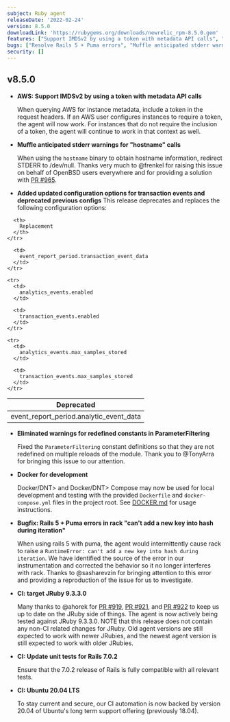 ```yaml
---
subject: Ruby agent
releaseDate: '2022-02-24'
version: 8.5.0
downloadLink: 'https://rubygems.org/downloads/newrelic_rpm-8.5.0.gem'
features: ["Support IMDSv2 by using a token with metadata API calls", "Update configuration options for transaction events", "Deprecate and replace select configuration options"]
bugs: ["Resolve Rails 5 + Puma errors", "Muffle anticipated stderr warnings for hostname calls for OpenBSD users", "Eliminate warnings for redefined constants in ParameterFiltering"]
security: []
---
```


## v8.5.0

* **AWS: Support IMDSv2 by using a token with metadata API calls**

  When querying AWS for instance metadata, include a token in the request headers. If an AWS user configures instances to require a token, the agent will now work. For instances that do not require the inclusion of a token, the agent will continue to work in that context as well.

* **Muffle anticipated stderr warnings for "hostname" calls**

  When using the `hostname` binary to obtain hostname information, redirect STDERR to /dev/null. Thanks very much to @frenkel for raising this issue on behalf of OpenBSD users everywhere and for providing a solution with [PR #965](https://github.com/newrelic/newrelic-ruby-agent/pull/965).

* **Added updated configuration options for transaction events and deprecated previous configs**
  This release deprecates and replaces the following configuration options:

<table>
  <thead>
    <tr>
      <th>
        Deprecated
      </th>

      <th>
        Replacement
      </th>
    </tr>
  </thead>

  <tbody>
    <tr>
      <td>
        event_report_period.analytic_event_data
      </td>

      <td>
        event_report_period.transaction_event_data
      </td>
    </tr>

    <tr>
      <td>
        analytics_events.enabled
      </td>

      <td>
        transaction_events.enabled
      </td>
    </tr>

    <tr>
      <td>
        analytics_events.max_samples_stored
      </td>

      <td>
        transaction_events.max_samples_stored
      </td>
    </tr>
  </tbody>
</table>

* **Eliminated warnings for redefined constants in ParameterFiltering**

  Fixed the `ParameterFiltering` constant definitions so that they are not redefined on multiple reloads of the module. Thank you to @TonyArra for bringing this issue to our attention.

* **Docker for development**

  <DNT>Docker/DNT> and <DNT>Docker/DNT> Compose may now be used for local development and testing with the provided `Dockerfile` and `docker-compose.yml` files in the project root. See [DOCKER.md](DOCKER.md) for usage instructions.


* **Bugfix: Rails 5 + Puma errors in rack "can't add a new key into hash during iteration"**

  When using rails 5 with puma, the agent would intermittently cause rack to raise a `RuntimeError: can't add a new key into hash during iteration`. We have identified the source of the error in our instrumentation and corrected the behavior so it no longer interferes with rack. Thanks to @sasharevzin for bringing attention to this error and providing a reproduction of the issue for us to investigate.

* **CI: target JRuby 9.3.3.0**

  Many thanks to @ahorek for [PR #919](https://github.com/newrelic/newrelic-ruby-agent/pull/919), [PR #921](https://github.com/newrelic/newrelic-ruby-agent/pull/921), and [PR #922](https://github.com/newrelic/newrelic-ruby-agent/pull/922) to keep us up to date on the JRuby side of things. The agent is now actively being tested against JRuby 9.3.3.0. NOTE that this release does not contain any non-CI related changes for JRuby. Old agent versions are still expected to work with newer JRubies, and the newest agent version is still expected to work with older JRubies.

* **CI: Update unit tests for Rails 7.0.2**

  Ensure that the 7.0.2 release of Rails is fully compatible with all relevant tests.

* **CI: Ubuntu 20.04 LTS**

  To stay current and secure, our CI automation is now backed by version 20.04 of Ubuntu's long term support offering (previously 18.04).
